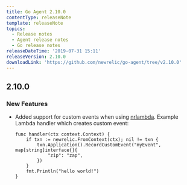 ```yaml
---
title: Go Agent 2.10.0
contentType: releaseNote
template: releaseNote
topics:
  - Release notes
  - Agent release notes
  - Go release notes
releaseDateTime: '2019-07-31 15:11'
releaseVersion: 2.10.0
downloadLink: 'https://github.com/newrelic/go-agent/tree/v2.10.0'
---
```


## 2.10.0

### New Features

* Added support for custom events when using [nrlambda](https://godoc.org/github.com/newrelic/go-agent/_integrations/nrlambda). Example Lambda handler which creates custom event:

  ```
  func handler(ctx context.Context) {
      if txn := newrelic.FromContext(ctx); nil != txn {
          txn.Application().RecordCustomEvent("myEvent", map[string]interface{}{
              "zip": "zap",
          })
      }
      fmt.Println("hello world!")
  }
  ```
